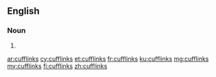==English==

===Noun===
{{head|en}}

# {{plural of|cufflink}}

[[ar:cufflinks]]
[[cy:cufflinks]]
[[et:cufflinks]]
[[fr:cufflinks]]
[[ku:cufflinks]]
[[mg:cufflinks]]
[[my:cufflinks]]
[[fi:cufflinks]]
[[zh:cufflinks]]
